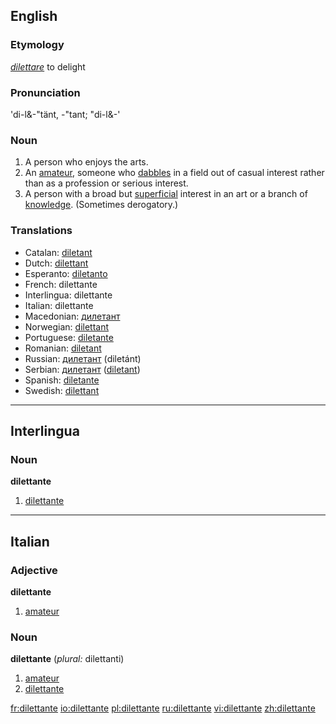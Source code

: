 ==English==

===Etymology===
{{It.}} ''[[dilettare]]'' to delight

===Pronunciation===
'di-l&-"tänt, -"tant; "di-l&-'

===Noun===
{{en-noun|pl2=dilettanti}}

# A person who enjoys the arts.
# An [[amateur]], someone who [[dabble]]s in a field out of casual interest rather than as a profession or serious interest. 
# A person with a broad but [[superficial]] interest in an art or a branch of [[knowledge]]. (Sometimes derogatory.)

===Translations===
{{rfc-trans}}
*Catalan: [[diletant]]
*Dutch: [[dilettant]]
*Esperanto: [[diletanto]]
*French: dilettante {{mf}}
*Interlingua: dilettante
*Italian: dilettante {{mf}}
*Macedonian: [[дилетант]] {{m}}
*Norwegian: [[dilettant]]
*Portuguese: [[diletante]] {{mf}}
*Romanian: [[diletant]] {{m}}
*Russian: [[дилетант]] (diletánt) {{m}}
*Serbian: [[дилетант]] ([[diletant]]) {{m}}
*Spanish: [[diletante]] {{mf}}
*Swedish: [[dilettant]] {{c}}

----

==Interlingua==
===Noun===
'''dilettante'''
#[[#English|dilettante]]

----

==Italian==

===Adjective===
'''dilettante'''
#[[amateur]]
===Noun===
'''dilettante''' {{mf}} (''plural:'' dilettanti)
# [[amateur]]
# [[#English|dilettante]]

[[fr:dilettante]]
[[io:dilettante]]
[[pl:dilettante]]
[[ru:dilettante]]
[[vi:dilettante]]
[[zh:dilettante]]